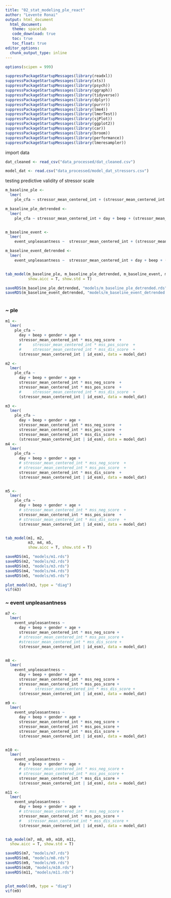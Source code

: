 ```yaml
---
title: "02_stat_modeling_ple_react"
author: "Levente Ronai"
output: html_document
  html_document:
   theme: spacelab
   code_download: true
   toc: true
   toc_float: true
editor_options: 
  chunk_output_type: inline
---
```


```r

options(scipen = 999)

suppressPackageStartupMessages(library(readxl))
suppressPackageStartupMessages(library(xts))
suppressPackageStartupMessages(library(psych))
suppressPackageStartupMessages(library(qgraph))
suppressPackageStartupMessages(library(tidyverse))
suppressPackageStartupMessages(library(dplyr))
suppressPackageStartupMessages(library(purrr))
suppressPackageStartupMessages(library(lme4))
suppressPackageStartupMessages(library(lmerTest))
suppressPackageStartupMessages(library(sjPlot))
suppressPackageStartupMessages(library(ggplot2))
suppressPackageStartupMessages(library(car))
suppressPackageStartupMessages(library(broom))
suppressPackageStartupMessages(library(performance))
suppressPackageStartupMessages(library(lmeresampler))

```

import data

```r
dat_cleaned <- read_csv("data_processed/dat_cleaned.csv")

model_dat <- read.csv("data_processed/model_dat_stressors.csv")
```
testing predictive validity of stressor scale

```r

m_baseline_ple <- 
  lmer(
    ple_cfa ~ stressor_mean_centered_int + (stressor_mean_centered_int | id_esm), data = model_dat)

m_baseline_ple_detrended <- 
  lmer(
    ple_cfa ~ stressor_mean_centered_int + day + beep + (stressor_mean_centered_int | id_esm), data = model_dat)


m_baseline_event <- 
  lmer(
    event_unpleasantness ~  stressor_mean_centered_int + (stressor_mean_centered_int | id_esm), data = model_dat)

m_baseline_event_detrended <- 
  lmer(
    event_unpleasantness ~  stressor_mean_centered_int + day + beep + (stressor_mean_centered_int | id_esm), data = model_dat)


tab_model(m_baseline_ple, m_baseline_ple_detrended, m_baseline_event, m_baseline_event_detrended,
          show.aicc = T, show.std = T)

saveRDS(m_baseline_ple_detrended, "models/m_baseline_ple_detrended.rds")
saveRDS(m_baseline_event_detrended, "models/m_baseline_event_detrended.rds")



```


### ~ ple

```r

m1 <- 
  lmer(
    ple_cfa ~ 
      day + beep + gender + age +
      stressor_mean_centered_int * mss_neg_score  +
      #     stressor_mean_centered_int * mss_pos_score  +
      #     stressor_mean_centered_int * mss_dis_score  +
      (stressor_mean_centered_int | id_esm), data = model_dat)

m2 <- 
  lmer(
    ple_cfa ~ 
      day + beep + gender + age +
      stressor_mean_centered_int * mss_neg_score  +
      stressor_mean_centered_int * mss_pos_score  +
      #     stressor_mean_centered_int * mss_dis_score  +
      (stressor_mean_centered_int | id_esm), data = model_dat)

m3 <- 
  lmer(
    ple_cfa ~ 
      day + beep + gender + age +
      stressor_mean_centered_int * mss_neg_score  +
      stressor_mean_centered_int * mss_pos_score  +
      stressor_mean_centered_int * mss_dis_score  +
      (stressor_mean_centered_int | id_esm), data = model_dat)
m4 <-
  lmer(
    ple_cfa ~
      day + beep + gender + age +
      # stressor_mean_centered_int * mss_neg_score  +
      # stressor_mean_centered_int * mss_pos_score  +
      stressor_mean_centered_int * mss_dis_score  +
      (stressor_mean_centered_int | id_esm), data = model_dat)


m5 <-
  lmer(
    ple_cfa ~
      day + beep + gender + age +
      # stressor_mean_centered_int * mss_neg_score  +
      stressor_mean_centered_int * mss_pos_score  +
      # stressor_mean_centered_int * mss_dis_score  +
      (stressor_mean_centered_int | id_esm), data = model_dat)


tab_model(m1, m2, 
          m3, m4, m5,
          show.aicc = T, show.std = T)

saveRDS(m1, "models/m1.rds")
saveRDS(m2, "models/m2.rds")
saveRDS(m3, "models/m3.rds")
saveRDS(m4, "models/m4.rds")
saveRDS(m5, "models/m5.rds")

```

```r
plot_model(m3, type = "diag")
vif(m3)
```

### ~ event unpleasantness

```r


m7 <- 
  lmer(
    event_unpleasantness ~ 
      day + beep + gender + age +
      stressor_mean_centered_int * mss_neg_score +
      # stressor_mean_centered_int * mss_pos_score +
      #stressor_mean_centered_int * mss_dis_score + 
      (stressor_mean_centered_int | id_esm), data = model_dat)


m8 <- 
  lmer(
    event_unpleasantness ~ 
      day + beep + gender + age +
      stressor_mean_centered_int * mss_neg_score +
      stressor_mean_centered_int * mss_pos_score +
      #      stressor_mean_centered_int * mss_dis_score + 
      (stressor_mean_centered_int | id_esm), data = model_dat)

m9 <- 
  lmer(
    event_unpleasantness ~ 
      day + beep + gender + age +
      stressor_mean_centered_int * mss_neg_score +
      stressor_mean_centered_int * mss_pos_score +
      stressor_mean_centered_int * mss_dis_score + 
      (stressor_mean_centered_int | id_esm), data = model_dat)


m10 <-
  lmer(
    event_unpleasantness ~
      day + beep + gender + age +
      # stressor_mean_centered_int * mss_neg_score +
      # stressor_mean_centered_int * mss_pos_score +
      stressor_mean_centered_int * mss_dis_score +
      (stressor_mean_centered_int | id_esm), data = model_dat)

m11 <-
  lmer(
    event_unpleasantness ~
      day + beep + gender + age +
      # stressor_mean_centered_int * mss_neg_score +
      stressor_mean_centered_int * mss_pos_score +
      #   stressor_mean_centered_int * mss_dis_score +
      (stressor_mean_centered_int | id_esm), data = model_dat)


tab_model(m7, m8, m9, m10, m11,
  show.aicc = T, show.std = T)

saveRDS(m7, "models/m7.rds")
saveRDS(m8, "models/m8.rds")
saveRDS(m9, "models/m9.rds")
saveRDS(m10, "models/m10.rds")
saveRDS(m11, "models/m11.rds")



```


```r
plot_model(m9, type = "diag")
vif(m9)
```


